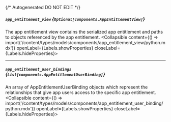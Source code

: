 {/* Autogenerated DO NOT EDIT  */}

##### `app_entitlement_view` *{`Optional[components.AppEntitlementView]`}*
The app entitlement view contains the serialized app entitlement and paths to objects referenced by the app entitlement.
<Collapsible content={() => import('/content/types/models/components/app_entitlement_view/python.mdx')} openLabel={Labels.showProperties} closeLabel={Labels.hideProperties}>
</Collapsible>

---
##### `app_entitlement_user_bindings` *{`List[components.AppEntitlementUserBinding]`}*
An array of AppEntitlementUserBinding objects which represent the relationships that give app users access to the specific app entitlement.
<Collapsible content={() => import('/content/types/models/components/app_entitlement_user_binding/python.mdx')} openLabel={Labels.showProperties} closeLabel={Labels.hideProperties}>
</Collapsible>


